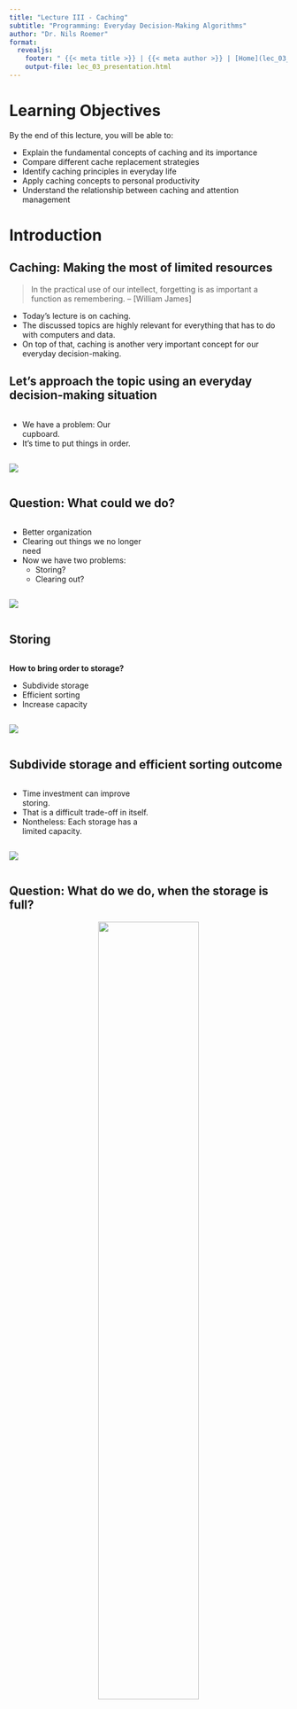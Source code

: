 ```yaml
---
title: "Lecture III - Caching"
subtitle: "Programming: Everyday Decision-Making Algorithms"
author: "Dr. Nils Roemer"
format:
  revealjs:
    footer: " {{< meta title >}} | {{< meta author >}} | [Home](lec_03_caching.qmd)"
    output-file: lec_03_presentation.html
---
```

# Learning Objectives {.title}

:::{.fragment}
By the end of this lecture, you will be able to:
:::
:::{.incremental}
- Explain the fundamental concepts of caching and its importance
- Compare different cache replacement strategies
- Identify caching principles in everyday life
- Apply caching concepts to personal productivity
- Understand the relationship between caching and attention management
:::
# [Introduction]{.flow} {.title}

## Caching: Making the most of limited resources

:::{.fragment}
> In the practical use of our intellect, forgetting is as important a function as remembering.
> -- [William James]
:::

:::{.incremental}
- Today's lecture is on caching.
- The discussed topics are highly relevant for everything that has to do with computers and data.
- On top of that, caching is another very important concept for our everyday decision-making.
:::

## Let's approach the topic using an everyday decision-making situation
:::{.incremental}
::: {layout="[[50,50]]"}
::: {.column width="50%"}
- We have a problem: Our cupboard.
- It's time to put things in order.
:::
::: {.column width="50%"}
![](https://images.beyondsimulations.com/alg/Closet-1.png)
:::
:::
:::

## [Question:]{.question} What could we do?
:::{.incremental}
::: {layout="[[50,50]]"}
::: {.column width="50%"}
- Better organization
- Clearing out things we no longer need
- Now we have two problems:
    - Storing?
    - Clearing out?
:::
::: {.column width="50%"}
![](https://images.beyondsimulations.com/alg/Closet-2.png)
:::
:::
:::

## Storing

:::{.incremental}
::: {layout="[[50,50]]"}
::: {.column width="50%"}
**How to bring order to storage?**

- Subdivide storage
- Efficient sorting
- Increase capacity
:::
::: {.column width="50%"}
![](https://images.beyondsimulations.com/alg/Closet-2.png)
:::
:::
:::

## Subdivide storage and efficient sorting outcome
:::{.incremental}
::: {layout="[[50,50]]"}
::: {.column width="50%"}
- Time investment can improve storing.
- That is a difficult trade-off in itself.
- Nontheless: Each storage has a limited capacity.
:::
::: {.column width="50%"}
![](https://images.beyondsimulations.com/alg/Closet-2.png)
:::
:::
:::

## [Question:]{.question} What do we do, when the storage is full?

::: {style="text-align: center;"}

![](https://images.unsplash.com/photo-1640357154220-9775b0f31dec?q=80&w=2670&auto=format&fit=crop&ixlib=rb-4.0.3&ixid=M3wxMjA3fDB8MHxwaG90by1wYWdlfHx8fGVufDB8fHx8fA%3D%3D){width="60%"}

**We could increase the capacity**
:::

## But...
:::{.incremental}
::: {layout="[[50,50]]"}
::: {.column width="50%"}
- Increase capacity is costly.
- There is a trade-off between size and speed.
- Sooner or later, every storage will fill up if not cleared out.
:::
::: {.column width="50%"}
![](https://images.beyondsimulations.com/alg/Closet-3.png)
:::
:::
:::

## [Question:]{.question} What types of storages can you imagine that are affected by this?

:::{.incremental}
- Our cupboard
- Our computer (hard drive, RAM, cache, ...)
- Our brain?!
:::

## [Question:]{.question} What is the impact of a full storage?
:::{.incremental}
::: {layout="[[50,50]]"}
::: {.column width="50%"}
- Access speed drops significantly
- Processing time increases
- Overall performance decreases
:::
::: {.column width="50%"}
![](https://images.beyondsimulations.com/alg/Closet-3.png)
:::
:::
:::

# [Clearing out]{.flow} {.title}
## Now we see, why clearing out is so important

:::{.incremental}
- And that goes for our cupboard as well as for computers and other storages...
- But what stays and what goes?
:::

## [Question:]{.question} What replacement/eviction policies can you imagine?

:::{.incremental}
- Random Eviction
- First-In, First-Out (FIFO)
- Least Recently Used (LRU)
:::

## Once again, we can learn a lot from the computer sciences.

:::{.fragment}
**The evolution of computer memory**
:::
:::{.incremental}
- In the 1950s, computer science faced the same question…
- …and has faced it repeatedly since then.
- Processors have become faster and faster (Moore's Law).
- The demands on memory also grew.
:::

## CPU

:::{.incremental}
- The processor (CPU, Central Processing Unit) is central to a computer and is often referred to as the "brain" of the system.
- It executes instructions and performs calculations, to process data and run programs.
:::

## Problem: Access Time
:::{.incremental}

**Problem:** No matter how much faster the processor gets, if input data isn't available fast enough or can't be stored quickly enough, the system won't become faster overall.

[Question:]{.question} What is the solution?
:::

# [Cache]{.flow} {.title}

## Cache
:::{.fragment}
**Hierarchical memory pyramid for efficient data management**
:::

:::{.incremental}
- L1 Cache, directly on CPU, very fast access time.
- L2 Cache, between L1 and main memory.
- RAM memory.
- Mass Storage (hard drive).
- The whole memory system works like a library.
- Find an explanation [here](https://www.techtarget.com/searchstorage/definition/cache).
:::

## Cache - Size and Speed trade-off

::: {style="text-align: center;"}
![](https://i.imgur.com/suD65Rs.png){width="80%"}

**Registers are 10 million times faster than the hard drive!**
:::

## Library Principle

:::{.incremental}
::: {layout="[[50,50]]"}
::: {.column width="50%"}
- Library storage (5 million books, Mass Storage)
- Subject locations (100K books, RAM)
- Desk (5 borrowed books, L2)
- Short-term memory (L1)
:::
::: {.column width="50%"}
![](https://images.beyondsimulations.com/alg/Desk-1.png)
:::
:::
:::

## Library Principle

:::{.incremental}
::: {layout="[[50,50]]"}
::: {.column width="50%"}
- L1 and L2 cache only contain most necessary data.
- The same should apply to your desk.
- Therefore, both must be cleared regularly.
:::
::: {.column width="50%"}
![](https://images.beyondsimulations.com/alg/Desk-2.png)
:::
:::
:::

# [Clearing out Strategies]{.flow} {.title}

## How to clear up?

:::{.incremental}
- Optimal: Clairvoyance
    - Store everything in the cache that will be needed
    - Delete everything from the cache that won't be needed
- [Question:]{.question} What is the problem with this strategy?
- Optimal strategy not achievable in reality
:::

## Realisable strategies?

:::{.incremental}
- Least recently used is the dominant strategy.
- Evicts the least recently accessed item from the cache when space is needed.
- Leads to much better performance on average than, for example, random eviction.
- [Question:]{.question} Why do you think least recently used is the better strategy?
:::

## Managerial and personal insights:

:::{.incremental}
- Let go of things you haven’t used in ages
- Keep things where they are used
- Both have been proven to contribute to a significant increase in productivity
:::

## Keeping things where they are used...

::: {style="text-align: center;"}

![](https://images.beyondsimulations.com/alg/Bed.png){width="40%"}

**Might be optimal, in a mathematical sense**
:::

# [Productivity]{.flow} {.title}
## The strong limitations of caches make them a "security risk".

:::{.incremental}
- Denial-of-Service Attacks (DoS) attacks.
    - Cache Flooding
    - Cache Poisoning
- Overload a system with excessive requests or data.
- Causing it to slow down or crash.
- The system is forced to evict important data.
:::

## [Question:]{.question} Why are the findings about cache so important for humans?

:::{.fragment}
>Your Brain is a Cache, Not a Database -[Joe Chrysler]
:::

## Our brain has similar weaknesses

:::{.fragment}
**Productivity and creativity are negatively affected by:**
:::

:::{.incremental}
- Overload (too much)
- Exhaustion (too long)
- Context switching (interruption of "flow", 23 minutes to get back on track)
- Distraction (Cache Flooding)
- Fake News (Cache Poisoning)
:::

:::{.fragment}
**This can lead to burnout.**
:::

## [Question:]{.question} What do you think should we do about it?

## Stolen Focus: Why You Can’t Pay Attention - Key Insights I

:::{.fragment}
**Main Idea:**
:::

:::{.incremental}
- Modern life is eroding our ability to concentrate and engage deeply, with societal factors affecting personal focus.
- The reason for that has much to do with the way our brain works and how we interact with technology.
:::

## Stolen Focus: Why You Can’t Pay Attention - Key Insights II

:::{.fragment}
**Key Causes of Attention Loss:**
:::

:::{.incremental}
- Technology & Social Media: Designed to capture and keep attention, leading to fragmented focus.
- Constant Interruptions: Notifications and multitasking disrupt deep work and concentration.
- Environmental & Lifestyle Factors: Poor sleep, stress, and diet impact cognitive function.
:::

## Stolen Focus: Why You Can’t Pay Attention - Key Insights III

:::{.fragment}
**Consequences:**
:::

:::{.incremental}
- Reduced ability to think critically and creatively.
- Difficulty sustaining attention on meaningful tasks.
:::

## Stolen Focus: Why You Can’t Pay Attention - Key Insights IV

:::{.fragment}
**Solutions Suggested:**
:::

:::{.incremental}
- Limit screen time and practice "monotasking."
- Prioritize sleep, nutrition, and mindful habits.
:::
## Stolen Focus: Why You Can’t Pay Attention - Key Insights V

::: {style="text-align: center;"}
{{< video https://www.youtube.com/watch?v=DqlywBxYELw width="80%" height="400px" >}}

:::{.fragment}
But even better: read the book!
:::
:::
## Stolen Focus: Why You Can’t Pay Attention - Book

::: {style="text-align: center;"}

![](https://m.media-amazon.com/images/I/71OfQycq2ZL._SL1500_.jpg){width="30%"}

:::

# [Mitigation]{.flow} {.title}
## Mitigation

:::{.incremental}
- Distraction can hardly be avoided in today’s world but can be mitigated.
- This is particularly important for managers.
- This lecture is designed to raise your awareness of what you can do to keep your brain working efficiently.
:::

## Awareness I

:::{.fragment}
**Train awareness**
:::

:::{.incremental}
- Spotlight – immediate goals – Focus
- Starlight – medium-term goals – Wishes
- Daylight – long-term goals – Values
:::

## Awareness II

:::{.fragment}
**Prioritization**
:::

:::{.incremental}
- Prioritization
- Structure (Schedule)
- Breaks
- Enable flow (dedicated workspace, manage notifications, clear communication)
- Meditation & exercise
:::

# [Key Takeaways]{.flow} {.title}
## Key Takeaways

:::{.incremental}
- Caching is a universal concept that applies to computers, organizations, and human cognition
- Efficient cache management requires strategic decisions about what to keep and what to remove
- LRU (Least Recently Used) is often the most practical replacement strategy
- Our brain's limitations are similar to computer caches
- Managing our attention and focus requires understanding these limitations
:::

## Summary Quiz

[Question:]{.question} Take a moment to reflect:

:::{.incremental}
1. What are the three main types of cache replacement strategies?
2. How does the library principle relate to computer memory hierarchy?
3. What are two ways you can apply caching principles to improve your productivity?
4. How can understanding cache flooding help protect against information overload?
:::

# [Literature]{.flow} {.title}

## Interesting literature to start

- Christian, B., & Griffiths, T. (2016). Algorithms to live by: the computer science of human decisions. First international edition. New York, Henry Holt and Company.[^4]
- Ferguson, T.S. (1989) ‘Who solved the secretary problem?’, Statistical Science, 4(3). doi:10.1214/ss/1177012493.

[^4]: The main inspiration for this lecture. Nils and I have read it and discussed it in depth, always wanting to translate it into a course.


## Books on Programming

- Downey, A. B. (2024). Think Python: How to think like a computer scientist (Third edition). O’Reilly. [Here](https://greenteapress.com/wp/think-python-3rd-edition/)
- Elter, S. (2021). Schrödinger programmiert Python: Das etwas andere Fachbuch (1. Auflage). Rheinwerk Verlag.

. . .

::: {.callout-note}
Think Python is a great book to start with. It's available online for free. Schrödinger Programmiert Python is a great alternative for German students, as it is a very playful introduction to programming with lots of examples.
:::

## More Literature

For more interesting literature, take a look at the [literature list](../general/literature.qmd) of this course.
